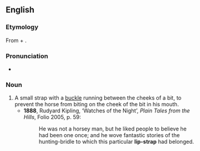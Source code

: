 ==English==

===Etymology===
From {{term|lip}} + {{term|strap}}.

===Pronunciation===
* {{IPA|/lɪpstɹæp/|lang=en}}

===Noun===
{{en-noun}}

# A small strap with a [[buckle]] running between the cheeks of a bit, to prevent the horse from biting on the cheek of the bit in his mouth.
#* '''1888''', Rudyard Kipling, ‘Watches of the Night’, ''Plain Tales from the Hills'', Folio 2005, p. 59:
#*: He was not a horsey man, but he liked people to believe he had been one once; and he wove fantastic stories of the hunting-bridle to which this particular '''lip-strap''' had belonged.